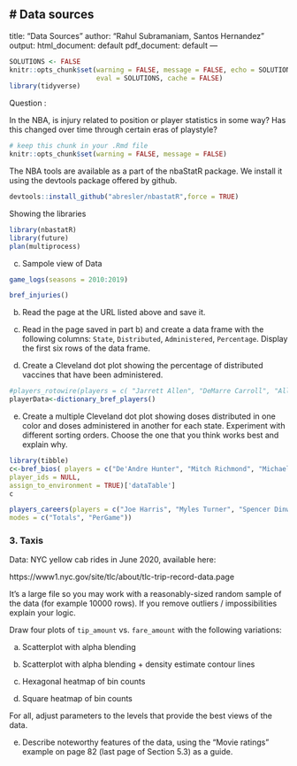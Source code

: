 # Data sources
---
title: "Data Sources"
author: "Rahul Subramaniam, Santos Hernandez"
output:
  html_document: default
  pdf_document: default
---

```r
SOLUTIONS <- FALSE
knitr::opts_chunk$set(warning = FALSE, message = FALSE, echo = SOLUTIONS, 
                      eval = SOLUTIONS, cache = FALSE)
library(tidyverse)
```


Question :

In the NBA, is injury related to position or player statistics in some way? Has this changed over time through certain eras of playstyle?

```r
# keep this chunk in your .Rmd file
knitr::opts_chunk$set(warning = FALSE, message = FALSE)
```


The NBA tools are available as a part of the nbaStatR package. We install it using the devtools package offered by github.


```r
devtools::install_github("abresler/nbastatR",force = TRUE)
```

Showing the libraries

```r
library(nbastatR)
library(future)
plan(multiprocess) 
```



c) Sampole view of Data 
```r
game_logs(seasons = 2010:2019)
```


```r
bref_injuries()
```

b) Read the page at the URL listed above and save it.

c) Read in the page saved in part b) and create a data frame with the following columns: `State`, `Distributed`, `Administered`, `Percentage`. Display the first six rows of the data frame.

d) Create a Cleveland dot plot showing the percentage of distributed vaccines that have been administered.
```r

#players_rotowire(players = c( "Jarrett Allen", "DeMarre Carroll", "Allen Crabbe"))
playerData<-dictionary_bref_players()


```

e) Create a multiple Cleveland dot plot showing doses distributed in one color and doses administered in another for each state. Experiment with different sorting orders. Choose the one that you think works best and explain why.

```r
library(tibble)
c<-bref_bios( players = c("De'Andre Hunter", "Mitch Richmond", "Michael Adams"),
player_ids = NULL,
assign_to_environment = TRUE)['dataTable']
c
```



```r
players_careers(players = c("Joe Harris", "Myles Turner", "Spencer Dinwiddie"),
modes = c("Totals", "PerGame"))
```


### 3. Taxis

Data: NYC yellow cab rides in June 2020, available here:  

https://www1.nyc.gov/site/tlc/about/tlc-trip-record-data.page

It's a large file so you may work with a reasonably-sized random sample of the data (for example 10000 rows). If you remove outliers / impossibilities explain your logic.

Draw four plots of `tip_amount` vs. `fare_amount` with the following variations:

(a) Scatterplot with alpha blending

(b) Scatterplot with alpha blending + density estimate contour lines

(c) Hexagonal heatmap of bin counts

(d) Square heatmap of bin counts 

For all, adjust parameters to the levels that provide the best views of the data.

(e) Describe noteworthy features of the data, using the "Movie ratings" example on page 82 (last page of Section 5.3) as a guide.  


